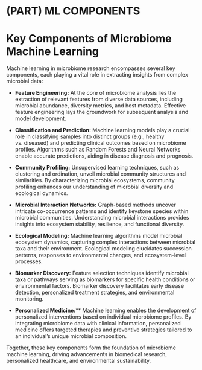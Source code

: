 # (PART) ML COMPONENTS {-}

# Key Components of Microbiome Machine Learning

Machine learning in microbiome research encompasses several key components, each playing a vital role in extracting insights from complex microbial data:

- **Feature Engineering:** At the core of microbiome analysis lies the extraction of relevant features from diverse data sources, including microbial abundance, diversity metrics, and host metadata. Effective feature engineering lays the groundwork for subsequent analysis and model development.

- **Classification and Prediction:** Machine learning models play a crucial role in classifying samples into distinct groups (e.g., healthy vs. diseased) and predicting clinical outcomes based on microbiome profiles. Algorithms such as Random Forests and Neural Networks enable accurate predictions, aiding in disease diagnosis and prognosis.

- **Community Profiling:** Unsupervised learning techniques, such as clustering and ordination, unveil microbial community structures and similarities. By characterizing microbial ecosystems, community profiling enhances our understanding of microbial diversity and ecological dynamics.

- **Microbial Interaction Networks:** Graph-based methods uncover intricate co-occurrence patterns and identify keystone species within microbial communities. Understanding microbial interactions provides insights into ecosystem stability, resilience, and functional diversity.

- **Ecological Modeling:** Machine learning algorithms model microbial ecosystem dynamics, capturing complex interactions between microbial taxa and their environment. Ecological modeling elucidates succession patterns, responses to environmental changes, and ecosystem-level processes.

- **Biomarker Discovery:** Feature selection techniques identify microbial taxa or pathways serving as biomarkers for specific health conditions or environmental factors. Biomarker discovery facilitates early disease detection, personalized treatment strategies, and environmental monitoring.

- **Personalized Medicine:**** Machine learning enables the development of personalized interventions based on individual microbiome profiles. By integrating microbiome data with clinical information, personalized medicine offers targeted therapies and preventive strategies tailored to an individual's unique microbial composition.

Together, these key components form the foundation of microbiome machine learning, driving advancements in biomedical research, personalized healthcare, and environmental sustainability.

